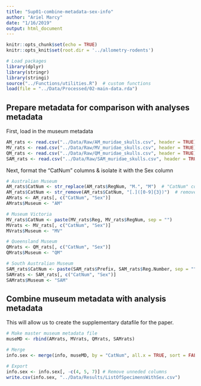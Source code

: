 ```yaml
---
title: "Sup01-combine-metadata-sex-info"
author: "Ariel Marcy"
date: "1/16/2019"
output: html_document
---
```


```r
knitr::opts_chunk$set(echo = TRUE)
knitr::opts_knit$set(root.dir = '../allometry-rodents')

# Load packages
library(dplyr)
library(stringr)
library(stringi)
source("../Functions/utilities.R")  # custom functions
load(file = "../Data/Processed/02-main-data.rda")
```

## Prepare metadata for comparison with analyses metadata
First, load in the museum metadata
```r
AM_rats <- read.csv("../Data/Raw/AM_muridae_skulls.csv", header = TRUE)
MV_rats <- read.csv("../Data/Raw/MV_muridae_skulls.csv", header = TRUE)
QM_rats <- read.csv("../Data/Raw/QM_muridae_skulls.csv", header = TRUE)
SAM_rats <- read.csv("../Data/Raw/SAM_muridae_skulls.csv", header = TRUE)
```

Next, format the "CatNum" columns & isolate it with the Sex column
```r
# Australian Museum
AM_rats$CatNum <- str_replace(AM_rats$RegNum, "M.", "M")  # "CatNum" column
AM_rats$CatNum <- str_remove(AM_rats$CatNum, "[.]([0-9]{3})")  # removes .00X on ends
AMrats <- AM_rats[, c("CatNum", "Sex")]
AMrats$Museum <- "AM"

# Museum Victoria
MV_rats$CatNum <- paste(MV_rats$Reg, MV_rats$RegNum, sep = "")
MVrats <- MV_rats[, c("CatNum", "Sex")]
MVrats$Museum <- "MV"

# Queensland Museum
QMrats <- QM_rats[, c("CatNum", "Sex")]
QMrats$Museum <- "QM"

# South Australian Museum
SAM_rats$CatNum <- paste(SAM_rats$Prefix, SAM_rats$Reg.Number, sep = "")
SAMrats <- SAM_rats[, c("CatNum", "Sex")]
SAMrats$Museum <- "SAM"
```

## Combine museum metadata with analysis metadata
This will allow us to create the supplementary datafile for the paper.
```r
# Make master museum metadata file
museMD <- rbind(AMrats, MVrats, QMrats, SAMrats)

# Merge
info.sex <- merge(info, museMD, by = "CatNum", all.x = TRUE, sort = FALSE)

# Export
info.sex <- info.sex[, -c(4, 5, 7)] # Remove unneded columns
write.csv(info.sex, "../Data/Results/ListOfSpecimensWithSex.csv")
```